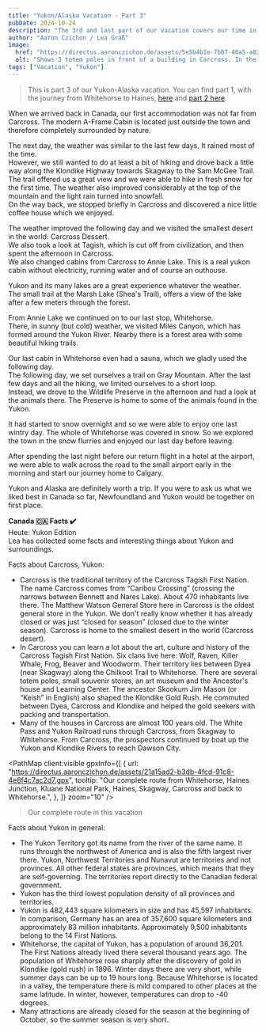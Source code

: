 ```yaml
---
title: "Yukon/Alaska Vacation - Part 3"
pubDate: 2024-10-24
description: "The 3rd and last part of our vacation covers our time in Carcross, Whitehorse and surroundings."
author: "Aaron Czichon / Lea Gräß"
image:
  href: "https://directus.aaronczichon.de/assets/5e5b4b1e-7b87-40a5-a82d-5d8c4baf36be.jpg?quality=70&width=1600"
  alt: "Shows 3 totem poles in front of a building in Carcross. In the background the mountains and a blue sky with a few clouds."
tags: ["Vacation", "Yukon"]
---
```



> This is part 3 of our Yukon-Alaska vacation. You can find part 1, with the journey from Whitehorse to Haines, [here](https://canada.aaronczichon.de/blog/43-yukon-alaska-part1/) and [part 2 here](https://canada.aaronczichon.de/blog/44-yukon-alaska-part2/).

When we arrived back in Canada, our first accommodation was not far from Carcross. The modern A-Frame Cabin is located just outside the town and therefore completely surrounded by nature.

The next day, the weather was similar to the last few days. It rained most of the time.   
However, we still wanted to do at least a bit of hiking and drove back a little way along the Klondike Highway towards Skagway to the Sam McGee Trail.    
The trail offered us a great view and we were able to hike in fresh snow for the first time. The weather also improved considerably at the top of the mountain and the light rain turned into snowfall.   
On the way back, we stopped briefly in Carcross and discovered a nice little coffee house which we enjoyed.

<DirectusImage assetId="e6d45133-e47c-4953-9629-3892a5efea7c.jpg" />

The weather improved the following day and we visited the smallest desert in the world: Carcross Dessert.    
We also took a look at Tagish, which is cut off from civilization, and then spent the afternoon in Carcross.   
We also changed cabins from Carcross to Annie Lake. This is a real yukon cabin without electricity, running water and of course an outhouse.

Yukon and its many lakes are a great experience whatever the weather.    
The small trail at the Marsh Lake (Shea's Trail), offers a view of the lake after a few meters through the forest.

From Annie Lake we continued on to our last stop, Whitehorse.   
There, in sunny (but cold) weather, we visited Miles Canyon, which has formed around the Yukon River. Nearby there is a forest area with some beautiful hiking trails.   

<DirectusImage assetId="1ac5b357-e7da-4881-a59e-b5494442ec47.jpg" />

Our last cabin in Whitehorse even had a sauna, which we gladly used the following day.    
The following day, we set ourselves a trail on Gray Mountain. After the last few days and all the hiking, we limited ourselves to a short loop.   
Instead, we drove to the Wildlife Preserve in the afternoon and had a look at the animals there. The Preserve is home to some of the animals found in the Yukon.

<DirectusGallery folderName="45 Yukon Alaska Part 3" />

It had started to snow overnight and so we were able to enjoy one last wintry day. The whole of Whitehorse was covered in snow. So we explored the town in the snow flurries and enjoyed our last day before leaving.

After spending the last night before our return flight in a hotel at the airport, we were able to walk across the road to the small airport early in the morning and start our journey home to Calgary.

Yukon and Alaska are definitely worth a trip. If you were to ask us what we liked best in Canada so far, Newfoundland and Yukon would be together on first place.

**Canada 🇨🇦 Facts ✔️**  
Heute: Yukon Edition  
Lea has collected some facts and interesting things about Yukon and surroundings.

Facts about Carcross, Yukon:   
- Carcross is the traditional territory of the Carcross Tagish First Nation. The name Carcross comes from “Caribou Crossing” (crossing the narrows between Bennett and Nares Lake). About 470 inhabitants live there. The Matthew Watson General Store here in Carcross is the oldest general store in the Yukon. We don't really know whether it has already closed or was just “closed for season” (closed due to the winter season). Carcross is home to the smallest desert in the world (Carcross desert).   
- In Carcross you can learn a lot about the art, culture and history of the Carcross Tagish First Nation. Six clans live here: Wolf, Raven, Killer Whale, Frog, Beaver and Woodworm. Their territory lies between Dyea (near Skagway) along the Chilkoot Trail to Whitehorse. There are several totem poles, small souvenir stores, an art museum and the Ancestor's house and Learning Center. The ancestor Skookum Jim Mason (or “Keish” in English) also shaped the Klondike Gold Rush. He commuted between Dyea, Carcross and Klondike and helped the gold seekers with packing and transportation.    
- Many of the houses in Carcross are almost 100 years old. The White Pass and Yukon Railroad runs through Carcross, from Skagway to Whitehorse. From Carcross, the prospectors continued by boat up the Yukon and Klondike Rivers to reach Dawson City. 

<PathMap
  client:visible
  gpxInfo={[
    {
      url: "https://directus.aaronczichon.de/assets/21a15ad2-b3db-4fcd-91c8-4e8f4c7ac2d7.gpx",
        tooltip: 
        "Our complete route from Whitehorse, Haines Junction, Kluane National Park, Haines, Skagway, Carcross and back to Whitehorse.",
    },
  ]}
  zoom="10"
/>
> Our complete route in this vacation

Facts about Yukon in general:   
- The Yukon Territory got its name from the river of the same name. It runs through the northwest of America and is also the fifth largest river there. Yukon, Northwest Territories and Nunavut are territories and not provinces. All other federal states are provinces, which means that they are self-governing. The territories report directly to the Canadian federal government.    
- Yukon has the third lowest population density of all provinces and territories.    
- Yukon is 482,443 square kilometers in size and has 45,597 inhabitants. In comparison, Germany has an area of 357,600 square kilometers and approximately 83 million inhabitants. Approximately 9,500 inhabitants belong to the 14 First Nations.    
- Whitehorse, the capital of Yukon, has a population of around 36,201. The First Nations already lived there several thousand years ago. The population of Whitehorse rose sharply after the discovery of gold in Klondike (gold rush) in 1896. Winter days there are very short, while summer days can be up to 19 hours long. Because Whitehorse is located in a valley, the temperature there is mild compared to other places at the same latitude. In winter, however, temperatures can drop to -40 degrees.    
- Many attractions are already closed for the season at the beginning of October, so the summer season is very short.    